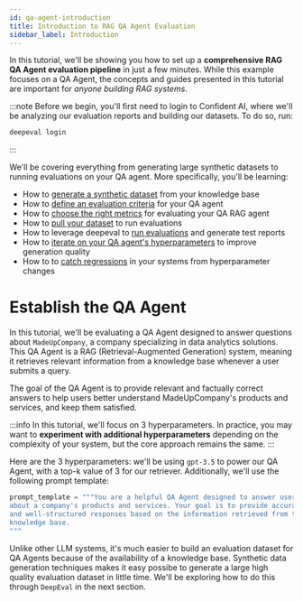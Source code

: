 ```yaml
---
id: qa-agent-introduction
title: Introduction to RAG QA Agent Evaluation
sidebar_label: Introduction
---
```


In this tutorial, we'll be showing you how to set up a **comprehensive RAG QA Agent evaluation pipeline** in just a few minutes. While this example focuses on a QA Agent, the concepts and guides presented in this tutorial are important for _anyone building RAG systems_.

:::note
Before we begin, you'll first need to login to Confident AI, where we'll be analyzing our evaluation reports and building our datasets. To do so, run:

```bash
deepeval login
```

:::

We'll be covering everything from generating large synthetic datasets to running evaluations on your QA agent. More specifically, you'll be learning:

- How to [generate a synthetic dataset](#etablish-the-qa-agent) from your knowledge base
- How to [define an evaluation criteria](#etablish-the-qa-agent) for your QA agent
- How to [choose the right metrics](#etablish-the-qa-agent) for evaluating your QA RAG agent
- How to [pull your dataset](#etablish-the-qa-agent) to run evaluations
- How to leverage deepeval to [run evaluations](#etablish-the-qa-agent) and generate test reports
- How to [iterate on your QA agent's hyperparameters](#etablish-the-qa-agent) to improve generation quality
- How to to [catch regressions](#etablish-the-qa-agent) in your systems from hyperparameter changes

# Establish the QA Agent

In this tutorial, we'll be evaluating a QA Agent designed to answer questions about `MadeUpCompany`, a company specializing in data analytics solutions. This QA Agent is a RAG (Retrieval-Augmented Generation) system, meaning it retrieves relevant information from a knowledge base whenever a user submits a query.

The goal of the QA Agent is to provide relevant and factually correct answers to help users better understand MadeUpCompany's products and services, and keep them satisfied.

:::info
In this tutorial, we'll focus on 3 hyperparameters. In practice, you may want to **experiment with additional hyperparameters** depending on the complexity of your system, but the core approach remains the same.
:::

Here are the 3 hyperparameters: we'll be using `gpt-3.5` to power our QA Agent, with a top-k value of 3 for our retriever. Additionally, we'll use the following prompt template:

```python
prompt_template = """You are a helpful QA Agent designed to answer user questions
about a company's products and services. Your goal is to provide accurate, relevant,
and well-structured responses based on the information retrieved from the company's
knowledge base.
"""
```

Unlike other LLM systems, it's much easier to build an evaluation dataset for QA Agents because of the availability of a knowledge base. Synthetic data generation techniques makes it easy possibe to generate a large high quality evaluation dataset in little time. We'll be exploring how to do this through `DeepEval` in the next section.
